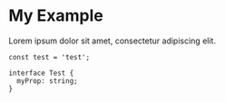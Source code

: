 # My Example

Lorem ipsum dolor sit amet, consectetur adipiscing elit.

<CodeHeader text="hello world" />

```tsx
const test = 'test';

interface Test {
  myProp: string;
}
```

